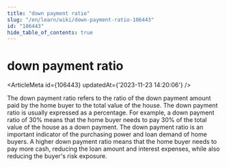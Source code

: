 ```yaml
---
title: "down payment ratio"
slug: "/en/learn/wiki/down-payment-ratio-106443"
id: "106443"
hide_table_of_contents: true
---
```



# down payment ratio

<ArticleMeta id={106443} updatedAt={'2023-11-23 14:20:06'} />
<div className='border-solid border-b border-t-0 my-4 border-[var(--ifm-color-gray-300)]' />

The down payment ratio refers to the ratio of the down payment amount paid by the home buyer to the total value of the house. The down payment ratio is usually expressed as a percentage. For example, a down payment ratio of 30% means that the home buyer needs to pay 30% of the total value of the house as a down payment. The down payment ratio is an important indicator of the purchasing power and loan demand of home buyers. A higher down payment ratio means that the home buyer needs to pay more cash, reducing the loan amount and interest expenses, while also reducing the buyer's risk exposure.
